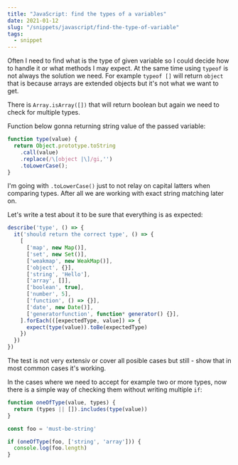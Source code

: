 ```yaml
---
title: "JavaScript: find the types of a variables"
date: 2021-01-12
slug: "/snippets/javascript/find-the-type-of-variable"
tags:
  - snippet
---
```


Often I need to find what is the type of given variable so I could
decide how to handle it or what methods I may expect. At the same time using
`typeof` is not always the solution we need. For example `typeof []` will return
`object` that is because arrays are extended objects but it's not what we want to get.

There is `Array.isArray([])` that will return boolean but again we need to check for
multiple types.

Function below gonna returning string value of the passed variable:
```js
function type(value) {
  return Object.prototype.toString
    .call(value)
    .replace(/\[object |\]/gi,'')
    .toLowerCase();
}
```

I'm going with `.toLowerCase()` just to not relay on capital latters when comparing types.
After all we are working with exact string matching later on.

Let's write a test about it to be sure that everything is as expected:
```js
describe('type', () => {
  it('should return the correct type', () => {
    [
      ['map', new Map()],
      ['set', new Set()],
      ['weakmap', new WeakMap()],
      ['object', {}],
      ['string', 'Hello'],
      ['array', []],
      ['boolean', true],
      ['number', 5],
      ['function', () => {}],
      ['date', new Date()],
      ['generatorfunction', function* generator() {}],
    ].forEach(([expectedType, value]) => {
      expect(type(value)).toBe(expectedType)
    })
  })
})
```
The test is not very extensiv or cover all posible cases but still - show that in most common cases
it's working.

In the cases where we need to accept for example two or more types, now there is a simple way of checking them
without writing multiple `if`:

```js
function oneOfType(value, types) {
  return (types || []).includes(type(value))
}

const foo = 'must-be-string'

if (oneOfType(foo, ['string', 'array'])) {
  console.log(foo.length)
}
```